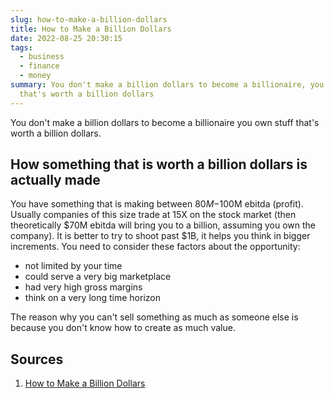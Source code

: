 ```yaml
---
slug: how-to-make-a-billion-dollars
title: How to Make a Billion Dollars
date: 2022-08-25 20:30:15
tags:
  - business
  - finance
  - money
summary: You don't make a billion dollars to become a billionaire, you own stuff
  that's worth a billion dollars
---
```

You don't make a billion dollars to become a billionaire you own stuff that's worth a billion dollars. 

## How something that is worth a billion dollars is actually made
You have something that is making between $80M-$100M ebitda (profit). Usually companies of this size trade at 15X on the stock market (then theoretically $70M ebitda will bring you to a billion, assuming you own the company). It is better to try to shoot past $1B, it helps you think in bigger increments. You need to consider these factors about the opportunity:
- not limited by your time
- could serve a very big marketplace
- had very high gross margins
- think on a very long time horizon

The reason why you can't sell something as much as someone else is because you don't know how to create as much value.

## Sources
1. [How to Make a Billion Dollars](https://youtu.be/LMlbWtUFa4E)